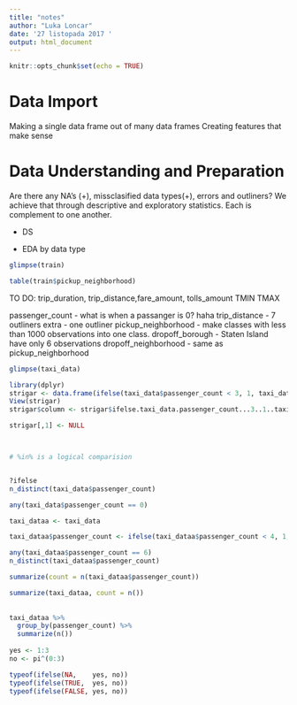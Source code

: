 ```yaml
---
title: "notes"
author: "Luka Loncar"
date: '27 listopada 2017 '
output: html_document
---
```


```r
knitr::opts_chunk$set(echo = TRUE)
```

# Data Import 

Making a single data frame out of many data frames
Creating features that make sense

# Data Understanding and Preparation

Are there any NA's (+), missclasified data types(+), errors and outliners?
We achieve that through descriptive and exploratory statistics. Each is complement to one another. 

- DS

- EDA by data type

```r
glimpse(train)

table(train$pickup_neighborhood)
```
TO DO: trip_duration, trip_distance,fare_amount, tolls_amount TMIN TMAX


passenger_count - what is when a passanger is 0? haha 
trip_distance - 7 outliners
extra - one outliner
pickup_neighborhood - make classes with less than 1000 observations into one class. 
dropoff_borough - Staten Island have only 6 observations
dropoff_neighborhood - same as pickup_neighborhood


```r
glimpse(taxi_data)
```


```r
library(dplyr)
strigar <- data.frame(ifelse(taxi_data$passenger_count < 3, 1, taxi_data$passenger_count))
View(strigar)
strigar$column <- strigar$ifelse.taxi_data.passenger_count...3..1..taxi_data.passenger_count.

strigar[,1] <- NULL 



# %in% is a logical comparision


?ifelse
n_distinct(taxi_data$passenger_count)

any(taxi_data$passenger_count == 0)

taxi_dataa <- taxi_data

taxi_dataa$passenger_count <- ifelse(taxi_dataa$passenger_count < 4, 1,taxi_dataa$passenger_count)

any(taxi_dataa$passenger_count == 6)
n_distinct(taxi_dataa$passenger_count)

summarize(count = n(taxi_dataa$passenger_count))

summarize(taxi_dataa, count = n())
          
          
taxi_dataa %>%
  group_by(passenger_count) %>%
  summarize(n())
          
yes <- 1:3
no <- pi^(0:3)

typeof(ifelse(NA,    yes, no))
typeof(ifelse(TRUE,  yes, no))
typeof(ifelse(FALSE, yes, no))
```







